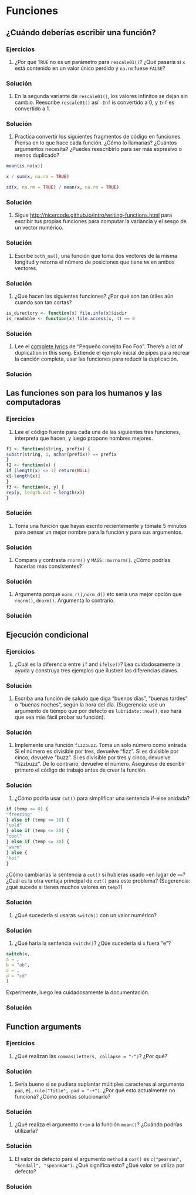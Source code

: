 # Funciones


## ¿Cuándo deberías escribir una función?


### Ejercicios

1. ¿Por qué `TRUE` no es un parámetro para `rescale01()`? ¿Qué pasaría si `x` está contenido en un valor único perdido y `na.rm` fuese `FALSE`?

<div class="solucion">
<h3>Solución</h3>

</div>


1. En la segunda variante de `rescale01()`, los valores infinitos se dejan sin cambio. Reescribe `rescale01()` así `-Inf` is convertido a 0, y `Inf` es convertido a 1.

<div class="solucion">
<h3>Solución</h3>

</div>

1. Practica convertir los siguientes fragmentos de código en funciones. Piensa en lo que hace cada función. ¿Cómo lo llamarías? ¿Cuántos argumentos necesita? ¿Puedes reescribirlo para ser más expresivo o menos duplicado?

 ```r
 mean(is.na(x))

 x / sum(x, na.rm = TRUE)

 sd(x, na.rm = TRUE) / mean(x, na.rm = TRUE)
 ```
<div class="solucion">
<h3>Solución</h3>

</div>


1. Sigue <http://nicercode.github.io/intro/writing-functions.html>
para escribir tus propias funciones para computar la variancia y el sesgo de un vector numérico.

<div class="solucion">
<h3>Solución</h3>

</div>


1. Escribe `both_na()`, una función que toma dos vectores de la misma longitud y retorna el número de posiciones que tiene `NA` en ambos vectores.

<div class="solucion">
<h3>Solución</h3>

</div>


1. ¿Qué hacen las siguientes funciones? ¿Por qué son tan útiles aún cuando son tan cortas?

 ```r
 is_directory <- function(x) file.info(x)$isdir
 is_readable <- function(x) file.access(x, 4) == 0
 ```

<div class="solucion">
<h3>Solución</h3>

</div>


1. Lee el [complete lyrics](https://en.wikipedia.org/wiki/Little_Bunny_Foo_Foo)
 de "Pequeño conejito Foo Foo". There's a lot of duplication in this song.
 Extiende el ejemplo inicial de pipes para recrear la canción completa, usar las funciones para reducir la duplicación.

<div class="solucion">
<h3>Solución</h3>

</div>


## Las funciones son para los humanos y las computadoras


### Ejercicios

1. Lee el código fuente para cada una de las siguientes tres funciones, interpreta que hacen, y luego propone nombres mejores.

 ```r
 f1 <- function(string, prefix) {
 substr(string, 1, nchar(prefix)) == prefix
 }
 f2 <- function(x) {
 if (length(x) <= 1) return(NULL)
 x[-length(x)]
 }
 f3 <- function(x, y) {
 rep(y, length.out = length(x))
 }
 ```
<div class="solucion">
<h3>Solución</h3>

</div>


1. Toma una función que hayas escrito recientemente y tómate 5 minutos para pensar un mejor nombre para la función y para sus argumentos.

<div class="solucion">
<h3>Solución</h3>

</div>

1. Compara y contrasta `rnorm()` y `MASS::mvrnorm()`. ¿Cómo podrías hacerlas más consistentes?

<div class="solucion">
<h3>Solución</h3>

</div>

1. Argumenta porqué `norm_r()`,`norm_d()` etc sería una mejor opción que `rnorm()`, `dnorm()`. Argumenta lo contrario.

<div class="solucion">
<h3>Solución</h3>

</div>

## Ejecución condicional


### Ejercicios

1. ¿Cuál es la diferencia entre `if` and `ifelse()`? Lea cuidadosamente la ayuda y construya tres ejemplos que ilustren las diferencias claves.

<div class="solucion">
<h3>Solución</h3>

</div>


1. Escriba una función de saludo que diga "buenos días", "buenas tardes" o "buenas noches", según la hora del día. (Sugerencia: use un argumento de tiempo que por defecto es `lubridate::now()`, eso hará que sea más fácil probar su función).

<div class="solucion">
<h3>Solución</h3>

</div>

1. Implemente una función `fizzbuzz`. Toma un solo número como entrada. Si el número es divisible por tres, devuelve "fizz". Si es divisible por cinco, devuelve "buzz". Si es divisible por tres y cinco, devuelve "fizzbuzz". De lo contrario, devuelve el número. Asegúrese de escribir primero el código de trabajo antes de crear la función.

<div class="solucion">
<h3>Solución</h3>

</div>

1. ¿Cómo podría usar `cut()` para simplificar una sentencia if-else anidada?

 ```r
 if (temp <= 0) {
 "freezing"
 } else if (temp <= 10) {
 "cold"
 } else if (temp <= 20) {
 "cool"
 } else if (temp <= 30) {
 "warm"
 } else {
 "hot"
 }
 ```

 ¿Cómo cambiarías la sentencia a `cut()` si hubieras usado `<`en lugar de `<=`? ¿Cuál es la otra ventaja principal de `cut()` para este problema? (Sugerencia: ¿qué sucede si tienes muchos valores en `temp`?)

<div class="solucion">
<h3>Solución</h3>

</div>


1. ¿Qué sucedería si usaras `switch()` con un valor numérico?


<div class="solucion">
<h3>Solución</h3>

</div>

1. ¿Qué haría la sentencia `switch()`? ¿Qúe sucedería si `x` fuera “e”?

 ```r
 switch(x,
 a = ,
 b = "ab",
 c = ,
 d = "cd"
 )
 ```


 Experimente, luego lea cuidadosamente la documentación.

<div class="solucion">
<h3>Solución</h3>

</div>

## Function arguments


### Ejercicios

1. ¿Qué realizan las `commas(letters, collapse = "-")`? ¿Por qué?

<div class="solucion">
<h3>Solución</h3>

</div>

1. Sería bueno si se pudiera suplantar múltiples caracteres al argumento `pad`,
 ej., `rule("Title", pad = "-+")`. ¿Por qué esto actualmente no funciona? ¿Cómo podrías solucionarlo?

<div class="solucion">
<h3>Solución</h3>

</div>

1. ¿Qué realiza el argumento `trim` a la función `mean()`? ¿Cuándo podrías utilizarla?

<div class="solucion">
<h3>Solución</h3>

</div>

1. El valor de defecto para el argumento `method` a `cor()` es
 `c("pearson", "kendall", "spearman")`. ¿Qué significa esto? ¿Qué valor se utiliza por defecto?

<div class="solucion">
<h3>Solución</h3>

</div>
